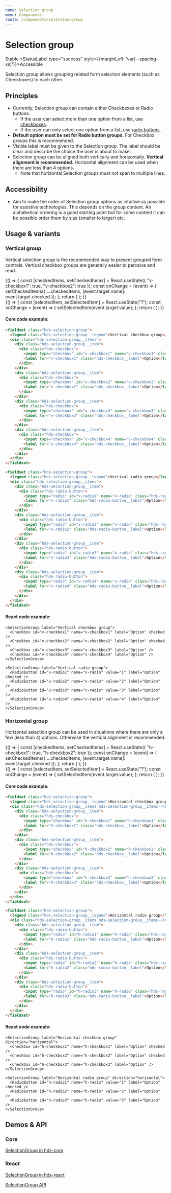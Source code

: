 ```yaml
---
name: Selection group
menu: Components
route: /components/selection-group
---
```




# Selection group

<StatusLabel type="info">Stable</StatusLabel>
<StatusLabel type="success" style={{marginLeft: 'var(--spacing-xs)'}}>Accessible</StatusLabel>

<LargeParagraph>
  Selection group allows grouping related form selection elements (such as Checkboxes) to each other.
</LargeParagraph>

## Principles

- Currently, Selection group can contain either Checkboxes or Radio buttons.
  - If the user can select more than one option from a list, use [checkboxes](/components/checkbox).
  - If the user can only select one option from a list, use [radio buttons](/components/radio-button).
- **Default option must be set for Radio button groups.** For Checkbox groups this is recommended.
- Visible label must be given to the Selection group. The label should be clear and describe the choice the user is about to make.
- Selection group can be aligned both vertically and horizontally. **Vertical alignment is recommended.** Horizontal alignment can be used when there are less than 4 options.
  -  Note that horizontal Selection groups must not span to multiple lines.

## Accessibility

- Aim to make the order of Selection group options as intuitive as possible for assistive technologies. This depends on the group content. An alphabetical ordering is a good starting point but for some content it can be possible order them by size (smaller to larger) etc.

## Usage & variants

### Vertical group

Vertical selection group is the recommended way to present grouped form controls. Vertical checkbox groups are generally easier to perceive and read.

<Playground>
  {() => {
    const [checkedItems, setCheckedItems] = React.useState({ "v-checkbox1": true, "v-checkbox2": true });
    const onChange = (event) => {
      setCheckedItems({ ...checkedItems, [event.target.name]: event.target.checked });
    };
    return (
      <SelectionGroup label="Vertical checkbox group">
        <Checkbox id="v-checkbox1" name="v-checkbox1" label="Option" checked={checkedItems["v-checkbox1"]} onChange={onChange} />
        <Checkbox id="v-checkbox2" name="v-checkbox2" label="Option" checked={checkedItems["v-checkbox2"]} onChange={onChange} />
        <Checkbox id="v-checkbox3" name="v-checkbox3" label="Option" checked={checkedItems["v-checkbox3"]} onChange={onChange} />
        <Checkbox id="v-checkbox4" name="v-checkbox4" label="Option" checked={checkedItems["v-checkbox4"]} onChange={onChange} />
      </SelectionGroup>
    );
  }}
</Playground>

<br />

<Playground>
  {() => {
    const [selectedItem, setSelectedItem] = React.useState("1");
    const onChange = (event) => {
      setSelectedItem(event.target.value);
    };
    return (
      <SelectionGroup label="Vertical radio group">
        <RadioButton id="v-radio1" name="v-radio" value="1" label="Option" checked={selectedItem === "1"} onChange={onChange} />
        <RadioButton id="v-radio2" name="v-radio" value="2" label="Option" checked={selectedItem === "2"} onChange={onChange} />
        <RadioButton id="v-radio3" name="v-radio" value="3" label="Option" checked={selectedItem === "3"} onChange={onChange} />
        <RadioButton id="v-radio4" name="v-radio" value="4" label="Option" checked={selectedItem === "4"} onChange={onChange} />
      </SelectionGroup>
    );
  }}
</Playground>

#### Core code example:
```html
<fieldset class="hds-selection-group">
  <legend class="hds-selection-group__legend">Vertical checkbox group</legend>
  <div class="hds-selection-group__items">
    <div class="hds-selection-group__item">
      <div class="hds-checkbox">
        <input type="checkbox" id="v-checkbox1" name="v-checkbox1" class="hds-checkbox__input" value="foo" checked />
        <label for="v-checkbox1" class="hds-checkbox__label">Option</label>
      </div>
    </div>
    <div class="hds-selection-group__item">
      <div class="hds-checkbox">
        <input type="checkbox" id="v-checkbox2" name="v-checkbox2" class="hds-checkbox__input" value="bar" checked/>
        <label for="v-checkbox2" class="hds-checkbox__label">Option</label>
      </div>
    </div>
    <div class="hds-selection-group__item">
      <div class="hds-checkbox">
        <input type="checkbox" id="v-checkbox3" name="v-checkbox3" class="hds-checkbox__input" value="baz" />
        <label for="v-checkbox3" class="hds-checkbox__label">Option</label>
      </div>
    </div>
    <div class="hds-selection-group__item">
      <div class="hds-checkbox">
        <input type="checkbox" id="v-checkbox4" name="v-checkbox4" class="hds-checkbox__input" value="qux" />
        <label for="v-checkbox4" class="hds-checkbox__label">Option</label>
      </div>
    </div>
  </div>
</fieldset>

<fieldset class="hds-selection-group">
  <legend class="hds-selection-group__legend">Vertical radio group</legend>
  <div class="hds-selection-group__items">
    <div class="hds-selection-group__item">
      <div class="hds-radio-button">
        <input type="radio" id="v-radio1" name="v-radio" class="hds-radio-button__input" name="example" value="foo" checked />
        <label for="v-radio1" class="hds-radio-button__label">Option</label>
      </div>
    </div>
    <div class="hds-selection-group__item">
      <div class="hds-radio-button">
        <input type="radio" id="v-radio2" name="v-radio" class="hds-radio-button__input" name="example" value="bar" />
        <label for="v-radio2" class="hds-radio-button__label">Option</label>
      </div>
    </div>
    <div class="hds-selection-group__item">
      <div class="hds-radio-button">
        <input type="radio" id="v-radio3" name="v-radio" class="hds-radio-button__input" name="example" value="baz" />
        <label for="v-radio3" class="hds-radio-button__label">Option</label>
      </div>
    </div>
    <div class="hds-selection-group__item">
      <div class="hds-radio-button">
        <input type="radio" id="v-radio4" name="v-radio" class="hds-radio-button__input" name="example" value="qux" />
        <label for="v-radio4" class="hds-radio-button__label">Option</label>
      </div>
    </div>
  </div>
</fieldset>
```

#### React code example:
```tsx
<SelectionGroup label="Vertical checkbox group">
  <Checkbox id="v-checkbox1" name="v-checkbox1" label="Option" checked />
  <Checkbox id="v-checkbox2" name="v-checkbox2" label="Option" checked />
  <Checkbox id="v-checkbox3" name="v-checkbox3" label="Option" />
  <Checkbox id="v-checkbox4" name="v-checkbox4" label="Option" />
</SelectionGroup>

<SelectionGroup label="Vertical radio group">
  <RadioButton id="v-radio1" name="v-radio" value="1" label="Option" checked />
  <RadioButton id="v-radio2" name="v-radio" value="2" label="Option" />
  <RadioButton id="v-radio3" name="v-radio" value="3" label="Option" />
  <RadioButton id="v-radio4" name="v-radio" value="4" label="Option" />
</SelectionGroup>
```

### Horizontal group

Horizontal selection group can be used in situations where there are only a few (less than 4) options. Otherwise the vertical alignment is recommended.

<Playground>
  {() => {
    const [checkedItems, setCheckedItems] = React.useState({ "h-checkbox1": true, "h-checkbox2": true });
    const onChange = (event) => {
      setCheckedItems({ ...checkedItems, [event.target.name]: event.target.checked });
    };
    return (
      <SelectionGroup label="Horizontal checkbox group" direction="horizontal">
        <Checkbox id="h-checkbox1" name="h-checkbox1" label="Option" checked={checkedItems["h-checkbox1"]} onChange={onChange} />
        <Checkbox id="h-checkbox2" name="h-checkbox2" label="Option" checked={checkedItems["h-checkbox2"]} onChange={onChange} />
        <Checkbox id="h-checkbox3" name="h-checkbox3" label="Option" checked={checkedItems["h-checkbox3"]} onChange={onChange} />
      </SelectionGroup>
    );
  }}
</Playground>

<br />

<Playground>
  {() => {
    const [selectedItem, setSelectedItem] = React.useState("1");
    const onChange = (event) => {
      setSelectedItem(event.target.value);
    };
    return (
      <SelectionGroup label="Horizontal radio group" direction="horizontal">
        <RadioButton id="h-radio1" name="h-radio" value="1" label="Option" checked={selectedItem === "1"} onChange={onChange} />
        <RadioButton id="h-radio2" name="h-radio" value="2" label="Option" checked={selectedItem === "2"} onChange={onChange} />
        <RadioButton id="h-radio3" name="h-radio" value="3" label="Option" checked={selectedItem === "3"} onChange={onChange} />
      </SelectionGroup>
    );
  }}
</Playground>

#### Core code example:
```html
<fieldset class="hds-selection-group">
  <legend class="hds-selection-group__legend">Horizontal checkbox group</legend>
  <div class="hds-selection-group__items hds-selection-group__items--horizontal">
    <div class="hds-selection-group__item">
      <div class="hds-checkbox">
        <input type="checkbox" id="h-checkbox1" name="h-checkbox1" class="hds-checkbox__input" value="foo" checked />
        <label for="h-checkbox1" class="hds-checkbox__label">Option</label>
      </div>
    </div>
    <div class="hds-selection-group__item">
      <div class="hds-checkbox">
        <input type="checkbox" id="h-checkbox2" name="h-checkbox2" class="hds-checkbox__input" value="bar" checked/>
        <label for="h-checkbox2" class="hds-checkbox__label">Option</label>
      </div>
    </div>
    <div class="hds-selection-group__item">
      <div class="hds-checkbox">
        <input type="checkbox" id="h-checkbox3" name="h-checkbox3" class="hds-checkbox__input" value="baz" />
        <label for="h-checkbox3" class="hds-checkbox__label">Option</label>
      </div>
    </div>
  </div>
</fieldset>

<fieldset class="hds-selection-group">
  <legend class="hds-selection-group__legend">Horizontal radio group</legend>
  <div class="hds-selection-group__items hds-selection-group__items--horizontal">
    <div class="hds-selection-group__item">
      <div class="hds-radio-button">
        <input type="radio" id="h-radio1" name="h-radio" class="hds-radio-button__input" name="example" value="foo" checked />
        <label for="h-radio1" class="hds-radio-button__label">Option</label>
      </div>
    </div>
    <div class="hds-selection-group__item">
      <div class="hds-radio-button">
        <input type="radio" id="h-radio2" name="h-radio" class="hds-radio-button__input" name="example" value="bar" />
        <label for="h-radio2" class="hds-radio-button__label">Option</label>
      </div>
    </div>
    <div class="hds-selection-group__item">
      <div class="hds-radio-button">
        <input type="radio" id="h-radio3" name="h-radio" class="hds-radio-button__input" name="example" value="baz" />
        <label for="h-radio3" class="hds-radio-button__label">Option</label>
      </div>
    </div>
  </div>
</fieldset>
```

#### React code example:
```tsx
<SelectionGroup label="Horizontal checkbox group" direction="horizontal">
  <Checkbox id="h-checkbox1" name="h-checkbox1" label="Option" checked />
  <Checkbox id="h-checkbox2" name="h-checkbox2" label="Option" checked />
  <Checkbox id="h-checkbox3" name="h-checkbox3" label="Option" />
</SelectionGroup>

<SelectionGroup label="Horizontal radio group" direction="horizontal">
  <RadioButton id="h-radio1" name="h-radio" value="1" label="Option" checked />
  <RadioButton id="h-radio2" name="h-radio" value="2" label="Option" />
  <RadioButton id="h-radio3" name="h-radio" value="3" label="Option" />
</SelectionGroup>
```

## Demos & API

### Core

[SelectionGroup in hds-core](/storybook/core/?path=/story/components-selection-group--default)

### React

[SelectionGroup in hds-react](/storybook/react/?path=/story/components-selectiongroup--default)

[SelectionGroup API](/storybook/react/?path=/docs/components-selectiongroup--default)

